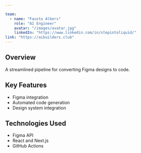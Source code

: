 ```yaml
---

team:
  - name: "Fausto Albers"
    role: "AI Engineer"
    avatar: "/images/avatar.jpg"
    linkedIn: "https://www.linkedin.com/in/stepintoliquid/"
link: "https://aibuilders.club"
---
```


## Overview

A streamlined pipeline for converting Figma designs to code.

## Key Features

- Figma integration
- Automated code generation
- Design system integration

## Technologies Used

- Figma API
- React and Next.js
- GitHub Actions